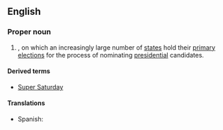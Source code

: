 ==English==
{{wikipedia}}

===Proper noun===
{{en-proper noun|-}}
# {{lb|en|US|politics}} {{w|February 5}}, on which an increasingly large number of [[state]]s hold their [[primary]] [[election]]s for the process of nominating [[president]]ial candidates.

====Derived terms====
* [[Super Saturday]]

====Translations====
{{trans-top}}
* Spanish: {{t|es|supermartes|m}}
{{trans-mid}}
{{trans-bottom}}